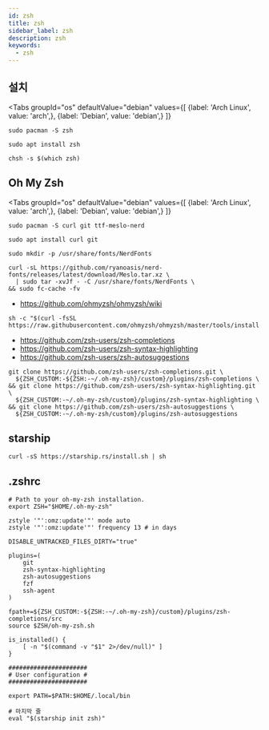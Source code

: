 ```yaml
---
id: zsh
title: zsh
sidebar_label: zsh
description: zsh
keywords:
  - zsh
---
```



## 설치

<Tabs
    groupId="os"
    defaultValue="debian"
    values={[
        {label: 'Arch Linux', value: 'arch',},
        {label: 'Debian', value: 'debian',}
    ]}
>

<TabItem value="arch">

```shell
sudo pacman -S zsh
```

</TabItem>

<TabItem value="debian">

```shell
sudo apt install zsh
```

</TabItem>

</Tabs>

```shell
chsh -s $(which zsh)
```

## Oh My Zsh

<Tabs
    groupId="os"
    defaultValue="debian"
    values={[
        {label: 'Arch Linux', value: 'arch',},
        {label: 'Debian', value: 'debian',}
    ]}
>

<TabItem value="arch">

```shell
sudo pacman -S curl git ttf-meslo-nerd
```

</TabItem>

<TabItem value="debian">

```shell
sudo apt install curl git
```

```shell
sudo mkdir -p /usr/share/fonts/NerdFonts
```

```shell
curl -sL https://github.com/ryanoasis/nerd-fonts/releases/latest/download/Meslo.tar.xz \
  | sudo tar -xvJf - -C /usr/share/fonts/NerdFonts \
&& sudo fc-cache -fv
```

</TabItem>

</Tabs>

- https://github.com/ohmyzsh/ohmyzsh/wiki

```shell
sh -c "$(curl -fsSL https://raw.githubusercontent.com/ohmyzsh/ohmyzsh/master/tools/install.sh)"
```

- https://github.com/zsh-users/zsh-completions
- https://github.com/zsh-users/zsh-syntax-highlighting
- https://github.com/zsh-users/zsh-autosuggestions

```shell
git clone https://github.com/zsh-users/zsh-completions.git \
  ${ZSH_CUSTOM:-${ZSH:-~/.oh-my-zsh}/custom}/plugins/zsh-completions \
&& git clone https://github.com/zsh-users/zsh-syntax-highlighting.git \
  ${ZSH_CUSTOM:-~/.oh-my-zsh/custom}/plugins/zsh-syntax-highlighting \
&& git clone https://github.com/zsh-users/zsh-autosuggestions \
  ${ZSH_CUSTOM:-~/.oh-my-zsh/custom}/plugins/zsh-autosuggestions
```

## starship

```shell
curl -sS https://starship.rs/install.sh | sh
```

## .zshrc

```shell title="~/.zshrc"
# Path to your oh-my-zsh installation.
export ZSH="$HOME/.oh-my-zsh"

zstyle '"':omz:update'"' mode auto
zstyle '"':omz:update'"' frequency 13 # in days

DISABLE_UNTRACKED_FILES_DIRTY="true"

plugins=(
    git
    zsh-syntax-highlighting
    zsh-autosuggestions
    fzf
    ssh-agent
)

fpath+=${ZSH_CUSTOM:-${ZSH:-~/.oh-my-zsh}/custom}/plugins/zsh-completions/src
source $ZSH/oh-my-zsh.sh

is_installed() {
    [ -n "$(command -v "$1" 2>/dev/null)" ]
}

######################
# User configuration #
######################

export PATH=$PATH:$HOME/.local/bin

# 마지막 줄
eval "$(starship init zsh)"
```
